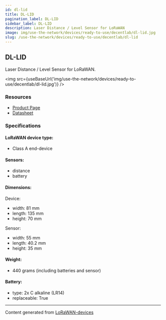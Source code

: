 ```yaml
---
id: dl-lid
title: DL-LID
pagination_label: DL-LID
sidebar_label: DL-LID
description: Laser Distance / Level Sensor for LoRaWAN
image: img/use-the-network/devices/ready-to-use/decentlab/dl-lid.jpg
slug: /use-the-network/devices/ready-to-use/decentlab/dl-lid
---
```



## DL-LID

Laser Distance / Level Sensor for LoRaWAN.

<img src={useBaseUrl('img/use-the-network/devices/ready-to-use/decentlab/dl-lid.jpg')} />

### Resources

- [Product Page](https://www.decentlab.com/products/laser-distance-level-sensor-for-lorawan)
- [Datasheet](https://cdn.decentlab.com/download/datasheets/Decentlab-DL-LID-datasheet.pdf)

### Specifications

#### LoRaWAN device type:

- Class A end-device

#### Sensors:

- distance
- battery

#### Dimensions:

Device:

- width: 81 mm
- length: 135 mm
- height: 70 mm

Sensor:

- width: 55 mm
- length: 40.2 mm
- height: 35 mm

#### Weight:

- 440 grams (including batteries and sensor)

#### Battery:

- type: 2x C alkaline (LR14)
- replaceable: True

---

Content generated from [LoRaWAN-devices](https://github.com/TheThingsNetwork/lorawan-devices)
